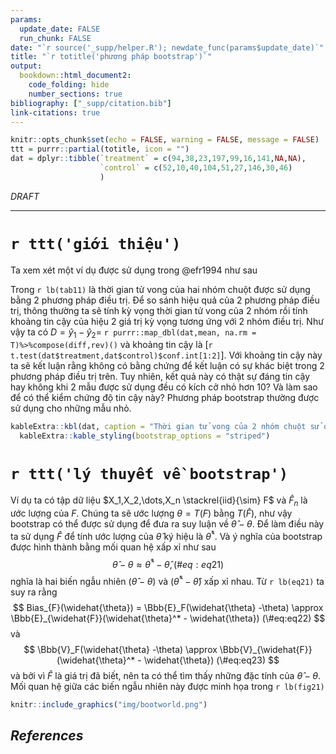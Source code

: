 ```yaml
---
params:
  update_date: FALSE
  run_chunk: FALSE
date: "`r source('_supp/helper.R'); newdate_func(params$update_date)`"
title: "`r totitle('phương pháp bootstrap')`"
output: 
  bookdown::html_document2:
    code_folding: hide
    number_sections: true
bibliography: ["_supp/citation.bib"]
link-citations: true
---
```


\newcommand{\bf}[1]{\boldsymbol{#1}}
\newcommand{\hat}[1]{\widehat{#1}}
\newcommand{\mm}[1]{\mathbb{#1}}
\newcommand{\bar}[1]{\overline{#1}}
\newcommand{\tp}[1]{{#1}^{\top}}

\def\E{\Bbb{E}}
\def\V{\Bbb{V}}
\def\P{\Bbb{P}}
\def\I{{\large\unicode{x1D7D9}}}
\def\indep{\perp\!\!\!\!\perp}
\newcommand{\overeq}[2]{\stackrel{#1}{#2}}
\def\epsilon{\varepsilon} 

```r
knitr::opts_chunk$set(echo = FALSE, warning = FALSE, message = FALSE)
ttt = purrr::partial(totitle, icon = "")
dat = dplyr::tibble(`treatment` = c(94,38,23,197,99,16,141,NA,NA),
                    `control` = c(52,10,40,104,51,27,146,30,46)
                    )
```

::: {.watermark}
*DRAFT*
:::

---

# `r ttt('giới thiệu')`

Ta xem xét một ví dụ được sử dụng trong @efr1994 như sau 

::: {.example #exm11}
Trong `r lb(tab11)` là thời gian tử vong của hai nhóm chuột được sử dụng bằng 2 phương pháp điều trị. Để so sánh hiệu quả của 2 phương pháp điều trị, thông thường ta sẽ tính kỳ vọng thời gian tử vong của 2 nhóm rồi tính khoảng tin cậy của hiệu 2 giá trị kỳ vọng tương ứng với 2 nhóm điều trị. Như vậy ta có $D = \hat{y}_1 - \hat{y}_2=$ `r purrr::map_dbl(dat,mean, na.rm = T)%>%compose(diff,rev)()` và khoảng tin cậy là [`r t.test(dat$treatment,dat$control)$conf.int[1:2]`]. Với khoảng tin cậy này ta sẽ kết luận rằng không có bằng chứng để kết luận có sự khác biệt trong 2 phương pháp điều trị trên. Tuy nhiên, kết quả này có thật sự đáng tin cậy hay không khi 2 mẫu được sử dụng đều có kích cở nhỏ hơn 10? Và làm sao để có thể kiểm chứng độ tin cậy này? Phương pháp bootstrap thường được sử dụng cho những mẫu nhỏ. 
:::

```r
kableExtra::kbl(dat, caption = "Thời gian tử vong của 2 nhóm chuột sử dụng treatment và control.", label = "tab11", align = "cc")%>%
  kableExtra::kable_styling(bootstrap_options = "striped")
```

# `r ttt('lý thuyết về bootstrap')`

Ví dụ ta có tập dữ liệu $X_1,X_2,\dots,X_n \stackrel{iid}{\sim} F$ và $\hat{F}_n$ là ước lượng của $F$. Chúng ta sẽ ước lượng $\theta = T(F)$ bằng $T(\hat{F})$, như vậy bootstrap có thể được sử dụng để đưa ra suy luận về $\hat{\theta} - \theta$. Để làm điều này ta sử dụng $\hat{F}$ để tính ước lượng của $\hat{\theta}$ ký hiệu là $\hat{\theta}^*$. Và ý nghĩa của bootstrap được hình thành bằng mối quan hệ xấp xỉ như sau 
$$
\hat{\theta} - \theta \approx \hat{\theta}^* - \hat{\theta},
(\#eq:eq21)
$$
nghĩa là hai biến ngẫu nhiên $(\hat{\theta} - \theta)$ và $(\hat{\theta}^* - \hat{\theta})$ xấp xỉ nhau. Từ `r lb(eq21)` ta suy ra rằng 
$$
Bias_{F}(\hat{\theta}) = \E_F(\hat{\theta} -\theta) \approx \E_{\hat{F}}(\hat{\theta}^* - \hat{\theta})
(\#eq:eq22)
$$
và
$$
\V_F(\hat{\theta} -\theta) \approx \V_{\hat{F}}(\hat{\theta}^* - \hat{\theta})
(\#eq:eq23)
$$
và bởi vì $\hat{F}$ là giá trị đã biết, nên ta có thể tìm thấy những đặc tính của $\hat{\theta} -\theta$. Mối quan hệ giữa các biến ngẫu nhiên này được minh họa trong `r lb(fig21)`


```r
knitr::include_graphics("img/bootworld.png")
```



















<!-- ----------------------------------------------------------------------------- -->

::: {.shad}
# _References_ {-}
:::
